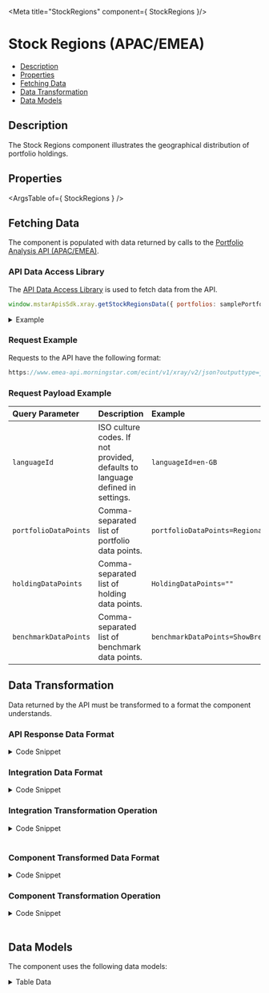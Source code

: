 
<Meta title="StockRegions" component={ StockRegions }/>

<style> {
  `
    details {
      padding: 10px;
      font-weight: bold;
      color: white;
      background: #3c3c3c;
    }
    summary {
      font-family: "Nunito Sans","San Francisco",BlinkMacSystemFont,"Segoe UI","Helvetica Neue",Helvetica,Arial,sans-serif;
      cursor: pointer;
    }
    .summary-text {
      padding-left: 5px;
      font-size: 15px;
    }
    .hide {
      opacity: 0;
    }
    .v-application--wrap {
        min-height: 100%
    }
  `}

</style>

# Stock Regions (APAC/EMEA)

- [Description](#description)
- [Properties](#properties)
- [Fetching Data](#fetching-data)
- [Data Transformation](#data-transformation)
- [Data Models](#data-models)

## Description

The Stock Regions component illustrates the geographical distribution of portfolio holdings.

<Canvas withSource="open" withToolbar>
  <Story id="components-stock-regions--story-details"></Story>
</Canvas>

## Properties

<ArgsTable of={ StockRegions } />

## Fetching Data

The component is populated with data returned by calls to the <a href={PORTFOLIO_ANALYSIS_EMEA_URL} target="_blank">Portfolio Analysis API (APAC/EMEA)</a>.

<!--
- [API Data Access Library](#api-data-access-library)
- [Request Example](#request-example)
- [Request Payload Example](#request-payload-example)
-->

### API Data Access Library

The <a href={DATA_ACCESS_LIBRARY} target="_blank">API Data Access Library</a> is used to fetch data from the API.

``` javascript dark
window.mstarApisSdk.xray.getStockRegionsData({ portfolios: samplePortfolio });
```

<details>
  <summary><span class="summary-text">Example</span></summary>

``` javascript dark
const samplePortfolio = {
    "type": 3,
    "benchmarkId": "EUCA000555",
    "currencyId": "GBP",
    "holdings": [
        {
            "identifier": "F0GBR052QA",
            "identifierType": "MSID",
            "amount": 5000
        },
        {
            "identifier": "F000000EY1",
            "identifierType": "MSID",
            "amount": 2000
        },
        {
            "identifier": "F00000OXG7",
            "identifierType": "MSID",
            "amount": 2000
        },
        {
            "identifier": "F00000TWNO",
            "identifierType": "MSID",
            "amount": 1000
        }
    ],
    "name": "UK demo portfolio"
};

window.mstarApisSdk.xray.getStockRegionsData({ portfolios: samplePortfolio });

```

</details>

### Request Example

Requests to the API have the following format:

```javascript dark
https://www.emea-api.morningstar.com/ecint/v1/xray/v2/json?outputtype=json&languageId={{languageId}}&portfolioDataPoints={{portfolioDataPoints}}&holdingDataPoints={{holdingDataPoints}}&benchmarkDataPoints={{benchmarkDataPoints}}

```

### Request Payload Example

| Query Parameter | Description|Example |
| :----------- | :--------| :----------- |
| `languageId` |	ISO culture codes. If not provided, defaults to language defined in settings. |`languageId=en-GB` |
| `portfolioDataPoints` |Comma-separated list of portfolio data points.|`portfolioDataPoints=RegionalExposure` |
| `holdingDataPoints` |Comma-separated list of holding data points.|`HoldingDataPoints=""` |
| `benchmarkDataPoints` | Comma-separated list of benchmark data points.|`benchmarkDataPoints=ShowBreakdown` |


## Data Transformation

Data returned by the API must be transformed to a format the component understands.
<!--
- [API Response Data Format](#api-response-data-format)
- [Integration Data Format](#integration-data-format)
- [Integration Transformation Operation](#integration-transformation-operation)
- [Component Transformed Data Format](#component-transformed-data-format)
- [Component Transformation Operation](#component-transformation-operation)
-->

### API Response Data Format

<details>
  <summary><span class="summary-text">Code Snippet</span></summary>

```json dark
{
    "breakdowns": {
        "regionalExposure": [
            {
                "salePosition": "N",
                "values": {
                    "1": 14.61036,
                    "2": 0,
                    "3": 0,
                    "4": 15.38292,
                    "5": 4.00695,
                    "6": 1.1113,
                    "7": 0,
                    "8": 0,
                    "9": 0.07671,
                    "10": 0.67216,
                    "11": 0,
                    "12": 0,
                    "13": 0,
                    "99": 64.1396
                }
            }
        ]
    },
    "benchmark": [
        {
            "breakdowns": {
                "regionalExposure": [
                    {
                        "salePosition": "N",
                        "values": {
                            "1": 64.94697,
                            "2": 2.6852,
                            "3": 0.30291,
                            "4": 5.57793,
                            "5": 9.45172,
                            "6": 5.48379,
                            "7": 0.00934,
                            "8": 0.06056,
                            "9": 0.21682,
                            "10": 5.41734,
                            "11": 1.4376,
                            "12": 2.33349,
                            "13": 1.58329,
                            "99": 0.49303
                        }
                    }
                ]
            }
        }
    ]
}
```
</details>

### Integration Data Format

<details>
  <summary><span class="summary-text">Code Snippet</span></summary>

```json dark
{
    "portfolio": [
        {
            "Value": 14.61036,
            "Id": "Americas",
            "ExposureItem": [
                {
                    "Value": 14.61036,
                    "Id": "NorthAmerica"
                },
                {
                    "Value": 0,
                    "Id": "LatinAmerica"
                }
            ]
        },
        {
            "Value": 0.67216,
            "Id": "GreaterAsia",
            "ExposureItem": [
                {
                    "Value": 0.67216,
                    "Id": "Japan"
                },
                {
                    "Value": 0,
                    "Id": "Australia"
                },
                {
                    "Value": 0,
                    "Id": "AsiaDeveloped"
                },
                {
                    "Value": 0,
                    "Id": "AsiaEmerging"
                }
            ]
        },
        {
            "Value": 16.49422,
            "Id": "GreaterEurope",
            "ExposureItem": [
                {
                    "Value": 15.38292,
                    "Id": "UnitedKingdom"
                },
                {
                    "Value": 1.1113,
                    "Id": "EuropeDeveloped"
                },
                {
                    "Value": 0,
                    "Id": "EuropeEmerging"
                },
                {
                    "Value": 0,
                    "Id": "AfricaMiddleEast"
                }
            ]
        },
        {
            "Value": 64.1396,
            "Id": "NotClassified"
        }
    ],
    "benchmark": [
        {
            "Value": 65.24987999999999,
            "Id": "Americas",
            "ExposureItem": [
                {
                    "Value": 64.94697,
                    "Id": "NorthAmerica"
                },
                {
                    "Value": 0.30291,
                    "Id": "LatinAmerica"
                }
            ]
        },
        {
            "Value": 10.77172,
            "Id": "GreaterAsia",
            "ExposureItem": [
                {
                    "Value": 5.41734,
                    "Id": "Japan"
                },
                {
                    "Value": 1.4376,
                    "Id": "Australia"
                },
                {
                    "Value": 2.33349,
                    "Id": "AsiaDeveloped"
                },
                {
                    "Value": 1.58329,
                    "Id": "AsiaEmerging"
                }
            ]
        },
        {
            "Value": 11.131620000000002,
            "Id": "GreaterEurope",
            "ExposureItem": [
                {
                    "Value": 5.57793,
                    "Id": "UnitedKingdom"
                },
                {
                    "Value": 5.48379,
                    "Id": "EuropeDeveloped"
                },
                {
                    "Value": 0.00934,
                    "Id": "EuropeEmerging"
                },
                {
                    "Value": 0.06056,
                    "Id": "AfricaMiddleEast"
                }
            ]
        },
        {
            "Value": 0.49303,
            "Id": "NotClassified"
        }
    ]
}
```

</details>

### Integration Transformation Operation

<details>
  <summary><span class="summary-text">Code Snippet</span></summary>

```javascript dark
import { get } from 'lodash';

function getStockRegionsData(xrayData) {
    const regionData = getComponentData(
        xrayData,
        'breakdowns.regionalExposure',
        'benchmark[0].breakdowns.regionalExposure',
    );
    return {
        portfolio: getStockRegionsParsedData(regionData.portfolio),
        benchmark: getStockRegionsParsedData(regionData.benchmark),
    };
}

function getComponentData(data, portfolioPath, benchmarkPath) {
    if (!data) {
        return false;
    }
    return {
        portfolio: get(data, portfolioPath, []),
        benchmark: get(data, benchmarkPath, []),
    };
}

function getValues(modelData, salePositionType) {
    const data = modelData.find(
        (item) => item.salePosition === salePositionType,
    ) || {};
    const { values } = data;
    return values;
}

function getStockRegionsParsedData(modelData) {
    const regionValues = getValues(modelData, 'N');
    const mapping = stockRegionsMapping.regions;
    const stockRegionsParsedData = [];
    Object.keys(mapping).forEach((region) => {
        const data = mapping[region];
        const subRegionalModel = {};
        const { keys, subRegions } = data;
        if (typeof regionValues[keys[0]] === 'number') {
            subRegionalModel.Value = keys.reduce((sum, key) => sum + regionValues[key], 0);
            subRegionalModel.Id = data.name;
        }
        if (subRegions) {
            subRegionalModel.ExposureItem = [];
            Object.keys(subRegions).forEach((subRegion) => {
                const subRegionObj = {};
                subRegionObj.Value = regionValues[subRegions[subRegion].key];
                subRegionObj.Id = subRegion;
                subRegionalModel.ExposureItem.push(subRegionObj);
            });
        }
        stockRegionsParsedData.push(subRegionalModel);
    });
    return stockRegionsParsedData;
}
```
</details>
&nbsp;



### Component Transformed Data Format

<details>
  <summary><span class="summary-text">Code Snippet</span></summary>

```json dark
[
    {
        "portfolio": "14.61",
        "benchmark": "65.25",
        "name": "americas"
    },
    {
        "name": "northAmerica",
        "portfolio": "14.61",
        "benchmark": "64.95",
        "color": "#A6ACC2"
    },
    {
        "name": "latinAmerica",
        "portfolio": "0.00",
        "benchmark": "0.30",
        "color": "#C1C6D6"
    },
    {
        "portfolio": "64.14",
        "benchmark": "0.49",
        "name": "notClassified",
        "color": "null"
    }
]
```

</details>

### Component Transformation Operation

<details>
  <summary><span class="summary-text">Code Snippet</span></summary>

```javascript dark
parsedModelData() {
    if (this.modelData) {
        const selectedTab = this.tabs[this.selectedTab];
        this.$emit('tab-change', { tabId: selectedTab });
        const stockRegionsModel = [];
        const rawData = this.modelData;
        const portfolioValues = get(rawData, 'portfolio', []);
        const benchmarkValues = get(rawData, 'benchmark', []);
        const mapping = stockRegionsMapping.regions;
        Object.keys(mapping).forEach((region) => {
            const data = mapping[region];
            const regionModel = {};
            const mappedPortfolioData = portfolioValues.find(item => data.name === item.Id) || {};
            const mappedBenchmarkData = benchmarkValues.find(item => data.name === item.Id) || {};
            if (selectedTab === region || region === 'notClassified') {
                regionModel.portfolio = mappedPortfolioData.Value.toFixed(2);
                regionModel.benchmark = mappedBenchmarkData.Value.toFixed(2);
                regionModel.name = lowerFirst(region);
                if (region === 'notClassified') {
                    regionModel.color = 'null'; // only for alignment purpose
                }
                stockRegionsModel.push(regionModel);
                if (mappedPortfolioData.ExposureItem && selectedTab === region) {
                    mappedPortfolioData.ExposureItem.forEach((subRegion) => {
                        const regionData = {};
                        regionData.name = lowerFirst(data.subRegions[subRegion.Id]?.region || subRegion.Id);
                        regionData.portfolio = subRegion?.Value.toFixed(2) || '-';
                        const subRegionBenchmarkObj = mappedBenchmarkData.ExposureItem.find(item => subRegion.Id === item.Id) || {};
                        regionData.benchmark = subRegionBenchmarkObj?.Value.toFixed(2) || '-';
                        regionData.color = this.getRegionIconColor(
                            regionData.portfolio,
                        );
                        stockRegionsModel.push(regionData);
                    });
                }
            }
        });
        return stockRegionsModel;
    }
    return [];
},
```
</details>
&nbsp;


## Data Models
The component uses the following data models:
<details>
    <summary><span class="summary-text">Table Data</span></summary>

```json dark
[
    {
        "portfolio": "14.61",
        "benchmark": "65.25",
        "name": "americas"
    },
    {
        "name": "northAmerica",
        "portfolio": "14.61",
        "benchmark": "64.95",
        "color": "#A6ACC2"
    },
    {
        "name": "latinAmerica",
        "portfolio": "0.00",
        "benchmark": "0.30",
        "color": "#C1C6D6"
    },
    {
        "portfolio": "64.14",
        "benchmark": "0.49",
        "name": "notClassified",
        "color": "null"
    }
]
```
</details>
